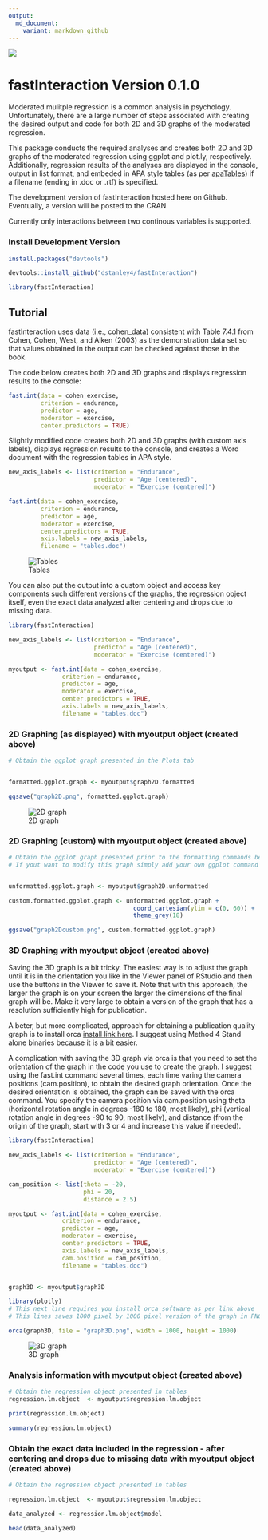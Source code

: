 ```yaml
---
output:
  md_document:
    variant: markdown_github
---
```

![](https://github.com/dstanley4/fastInteraction/blob/master/vignettes/fastInteraction.gif)

# fastInteraction Version 0.1.0

Moderated mulitple regression is a common analysis in psychology. Unfortunately, there are a large number of steps associated with creating the desired output and code for both 2D and 3D graphs of the moderated regression. 

This package conducts the required analyses and creates both 2D and 3D graphs of the moderated regression using ggplot and plot.ly, respectively. Additionally, regression results of the analyses are displayed in the console, output in list format, and embeded in APA style tables (as per [apaTables](https://cran.r-project.org/package=apaTables)) if a filename (ending in .doc or .rtf) is specified.

The development version of fastInteraction hosted here on Github. Eventually, a version will be posted to the CRAN.

Currently only interactions between two continous variables is supported.

### Install Development Version

```r

install.packages("devtools")

devtools::install_github("dstanley4/fastInteraction")

library(fastInteraction)

```

## Tutorial

fastInteraction uses data (i.e., cohen_data) consistent with Table 7.4.1 from Cohen, Cohen, West, and Aiken (2003) as the demonstration data set so that values obtained in the output can be checked against those in the book.

The code below creates both 2D and 3D graphs and displays regression results to the console:

```r
fast.int(data = cohen_exercise,
         criterion = endurance,
         predictor = age,
         moderator = exercise,
         center.predictors = TRUE)
```

Slightly modified code creates both 2D and 3D graphs (with custom axis labels), displays regression results to the console, and creates a Word document with the regression tables in APA style.

```r

new_axis_labels <- list(criterion = "Endurance",
                        predictor = "Age (centered)",
                        moderator = "Exercise (centered)")

fast.int(data = cohen_exercise,
         criterion = endurance,
         predictor = age,
         moderator = exercise,
         center.predictors = TRUE,
         axis.labels = new_axis_labels,
         filename = "tables.doc")
```

![Tables](https://github.com/dstanley4/fastInteraction/blob/master/vignettes/tables_apa.gif)



You can also put the output into a custom object and access key components such different versions of the graphs, the regression object itself, even the exact data analyzed after centering and drops due to missing data.


```r
library(fastInteraction)

new_axis_labels <- list(criterion = "Endurance",
                        predictor = "Age (centered)",
                        moderator = "Exercise (centered)")

myoutput <- fast.int(data = cohen_exercise,
               criterion = endurance,
               predictor = age,
               moderator = exercise,
               center.predictors = TRUE,
               axis.labels = new_axis_labels,
               filename = "tables.doc")
```

### 2D Graphing (as displayed) with myoutput object (created above)
```r

# Obtain the ggplot graph presented in the Plots tab


formatted.ggplot.graph <- myoutput$graph2D.formatted

ggsave("graph2D.png", formatted.ggplot.graph)
```

![2D graph](https://github.com/dstanley4/fastInteraction/blob/master/vignettes/graph2D.gif)

### 2D Graphing (custom) with myoutput object (created above)

```r
# Obtain the ggplot graph presented prior to the formatting commands being applied
# If yout want to modify this graph simply add your own ggplot command as illustrated below: 


unformatted.ggplot.graph <- myoutput$graph2D.unformatted

custom.formatted.ggplot.graph <- unformatted.ggplot.graph +
                                   coord_cartesian(ylim = c(0, 60)) +
                                   theme_grey(18)

ggsave("graph2Dcustom.png", custom.formatted.ggplot.graph)

```



### 3D Graphing with myoutput object (created above)
Saving the 3D graph is a bit tricky. The easiest way is to adjust the graph until it is in the orientation you like in the Viewer panel of RStudio and then use the buttons in the Viewer to save it. Note that with this approach, the larger the graph is on your screen the larger the dimensions of the final graph will be. Make it very large to obtain a version of the graph that has a resolution sufficiently high for publication.

A beter, but more complicated, approach for obtaining a publication quality graph is to install orca [install link here](https://github.com/plotly/orca). I suggest using Method 4 Stand alone binaries because it is a bit easier. 

A complication with saving the 3D graph via orca is that you need to set the orientation of the graph in the code you use to create the graph. I suggest using the fast.int command several times, each time varing the camera positions (cam.position), to obtain the desired graph orientation. Once the desired orientation is obtained, the graph can be saved with the orca command. You specify the camera position via cam.position using theta (horizontal rotation angle in degrees -180 to 180, most likely), phi (vertical rotation angle in degrees -90 to 90, most likely), and distance (from the origin of the graph, start with 3 or 4 and increase this value if needed). 

```r
library(fastInteraction)

new_axis_labels <- list(criterion = "Endurance",
                        predictor = "Age (centered)",
                        moderator = "Exercise (centered)")

cam_position <- list(theta = -20,
                     phi = 20,
                     distance = 2.5)

myoutput <- fast.int(data = cohen_exercise,
               criterion = endurance,
               predictor = age,
               moderator = exercise,
               center.predictors = TRUE,
               axis.labels = new_axis_labels,
               cam.position = cam_position,
               filename = "tables.doc")


graph3D <- myoutput$graph3D

library(plotly)
# This next line requires you install orca software as per link above
# This lines saves 1000 pixel by 1000 pixel version of the graph in PNG format

orca(graph3D, file = "graph3D.png", width = 1000, height = 1000)

```

![3D graph](https://github.com/dstanley4/fastInteraction/blob/master/vignettes/graph3D.gif)


### Analysis information with myoutput object (created above)
```r

# Obtain the regression object presented in tables
regression.lm.object  <- myoutput$regression.lm.object

print(regression.lm.object)

summary(regression.lm.object)

```

### Obtain the exact data included in the regression - after centering and drops due to missing data with myoutput object (created above)

```r
# Obtain the regression object presented in tables

regression.lm.object  <- myoutput$regression.lm.object

data_analyzed <- regression.lm.object$model

head(data_analyzed)
```

